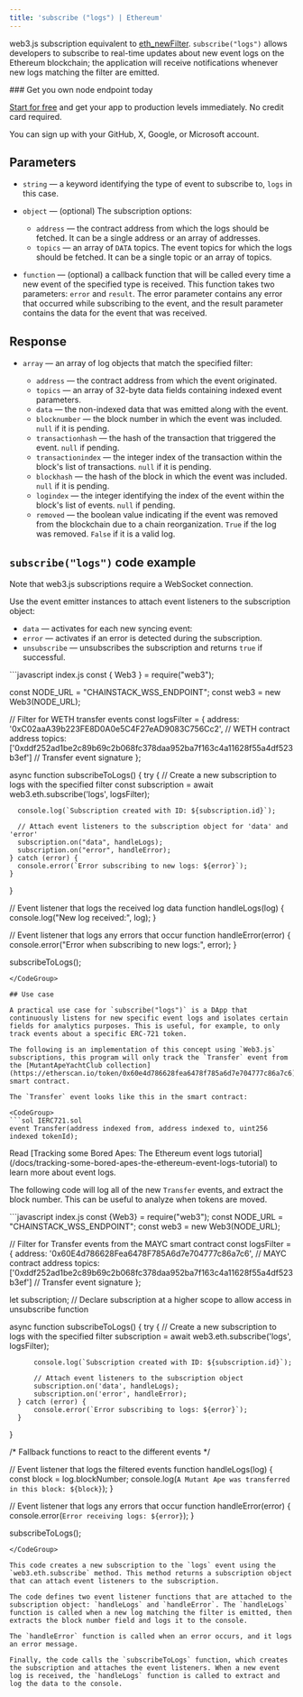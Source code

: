 ---
title: 'subscribe ("logs") | Ethereum'
---

web3.js subscription equivalent to [eth\_newFilter](/api-reference/ethereum_node_api/logs_and_events/eth_newFilter). `subscribe("logs")` allows developers to subscribe to real-time updates about new event logs on the Ethereum blockchain; the application will receive notifications whenever new logs matching the filter are emitted.

<Check>
### Get you own node endpoint today

  [Start for free](https://console.chainstack.com/) and get your app to production levels immediately. No credit card required.

  You can sign up with your GitHub, X, Google, or Microsoft account.
</Check>

## Parameters

* `string` — a keyword identifying the type of event to subscribe to, `logs` in this case.

* `object` — (optional) The subscription options:

  * `address` — the contract address from which the logs should be fetched. It can be a single address or an array of addresses.
  * `topics` — an array of `DATA` topics. The event topics for which the logs should be fetched. It can be a single topic or an array of topics.

* `function` — (optional) a callback function that will be called every time a new event of the specified type is received. This function takes two parameters: `error` and `result`. The error parameter contains any error that occurred while subscribing to the event, and the result parameter contains the data for the event that was received.

## Response

* `array` — an array of log objects that match the specified filter:

  * `address` — the contract address from which the event originated.
  * `topics` — an array of 32-byte data fields containing indexed event parameters.
  * `data` — the non-indexed data that was emitted along with the event.
  * `blocknumber` — the block number in which the event was included. `null` if it is pending.
  * `transactionhash` — the hash of the transaction that triggered the event. `null` if pending.
  * `transactionindex` — the integer index of the transaction within the block's list of transactions. `null` if it is pending.
  * `blockhash` — the hash of the block in which the event was included. `null` if it is pending.
  * `logindex` — the integer identifying the index of the event within the block's list of events. `null` if pending.
  * `removed` — the boolean value indicating if the event was removed from the blockchain due to a chain reorganization. `True` if the log was removed. `False` if it is a valid log.

## `subscribe("logs")` code example

<Info>
  Note that web3.js subscriptions require a WebSocket connection.
</Info>

Use the event emitter instances to attach event listeners to the subscription object:

* `data` — activates for each new syncing event:
* `error` — activates if an error is detected during the subscription.
* `unsubscribe` — unsubscribes the subscription and returns `true` if successful.

<CodeGroup>
  ```javascript index.js
  const { Web3 } = require("web3");

  const NODE_URL = "CHAINSTACK_WSS_ENDPOINT";
  const web3 = new Web3(NODE_URL);

  // Filter for WETH transfer events
  const logsFilter = {
      address: '0xC02aaA39b223FE8D0A0e5C4F27eAD9083C756Cc2', // WETH contract address
      topics: ['0xddf252ad1be2c89b69c2b068fc378daa952ba7f163c4a11628f55a4df523b3ef'] // Transfer event signature
  };

  async function subscribeToLogs() {
    try {
      // Create a new subscription to logs with the specified filter
      const subscription = await web3.eth.subscribe('logs', logsFilter);

      console.log(`Subscription created with ID: ${subscription.id}`);

      // Attach event listeners to the subscription object for 'data' and 'error'
      subscription.on("data", handleLogs);
      subscription.on("error", handleError);
    } catch (error) {
      console.error(`Error subscribing to new logs: ${error}`);
    }
  }

  // Event listener that logs the received log data
  function handleLogs(log) {
    console.log("New log received:", log);
  }

  // Event listener that logs any errors that occur
  function handleError(error) {
    console.error("Error when subscribing to new logs:", error);
  }

  subscribeToLogs();
  ```
</CodeGroup>

## Use case

A practical use case for `subscribe("logs")` is a DApp that continuously listens for new specific event logs and isolates certain fields for analytics purposes. This is useful, for example, to only track events about a specific ERC-721 token.

The following is an implementation of this concept using `Web3.js` subscriptions, this program will only track the `Transfer` event from the [MutantApeYachtClub collection](https://etherscan.io/token/0x60e4d786628fea6478f785a6d7e704777c86a7c6) smart contract.

The `Transfer` event looks like this in the smart contract:

<CodeGroup>
  ```sol IERC721.sol
  event Transfer(address indexed from, address indexed to, uint256 indexed tokenId);
  ```
</CodeGroup>

<Info>
  Read [Tracking some Bored Apes: The Ethereum event logs tutorial](/docs/tracking-some-bored-apes-the-ethereum-event-logs-tutorial) to learn more about event logs.
</Info>

The following code will log all of the new `Transfer` events, and extract the block number. This can be useful to analyze when tokens are moved.

<CodeGroup>
  ```javascript index.js
  const {Web3} = require("web3");
  const NODE_URL = "CHAINSTACK_WSS_ENDPOINT";
  const web3 = new Web3(NODE_URL);

  // Filter for Transfer events from the MAYC smart contract
  const logsFilter = {
      address: '0x60E4d786628Fea6478F785A6d7e704777c86a7c6', // MAYC contract address
      topics: ['0xddf252ad1be2c89b69c2b068fc378daa952ba7f163c4a11628f55a4df523b3ef'] // Transfer event signature
  };

  let subscription; // Declare subscription at a higher scope to allow access in unsubscribe function

  async function subscribeToLogs() {
      try {
          // Create a new subscription to logs with the specified filter
          subscription = await web3.eth.subscribe('logs', logsFilter);

          console.log(`Subscription created with ID: ${subscription.id}`);

          // Attach event listeners to the subscription object
          subscription.on('data', handleLogs);
          subscription.on('error', handleError);
      } catch (error) {
          console.error(`Error subscribing to logs: ${error}`);
      }
  }

  /* Fallback functions to react to the different events */

  // Event listener that logs the filtered events
  function handleLogs(log) {
      const block = log.blockNumber;
      console.log(`A Mutant Ape was transferred in this block: ${block}`);
  }

  // Event listener that logs any errors that occur
  function handleError(error) {
      console.error(`Error receiving logs: ${error}`);
  }

  subscribeToLogs();
  ```
</CodeGroup>

This code creates a new subscription to the `logs` event using the `web3.eth.subscribe` method. This method returns a subscription object that can attach event listeners to the subscription.

The code defines two event listener functions that are attached to the subscription object: `handleLogs` and `handleError`. The `handleLogs` function is called when a new log matching the filter is emitted, then extracts the block number field and logs it to the console.

The `handleError` function is called when an error occurs, and it logs an error message.

Finally, the code calls the `subscribeToLogs` function, which creates the subscription and attaches the event listeners. When a new event log is received, the `handleLogs` function is called to extract and log the data to the console.
